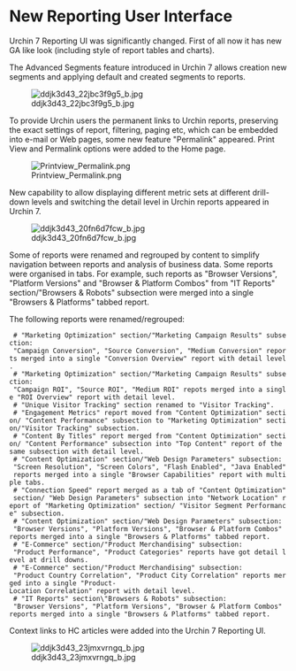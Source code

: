 =New Reporting User Interface=

  
<p align="justify"> Urchin 7 Reporting UI was significantly changed. First of all now it has new GA like look (including style of report tables and charts). </p> 
 
<p align="justify"> The Advanced Segments feature introduced in Urchin 7 allows creation new segments and applying default and created segments to reports.  
  
<p>[[Image:ddjk3d43_22jbc3f9g5_b.jpg]]
 
<p align="justify"> To provide Urchin users the permanent links to Urchin reports, preserving the exact settings of report, filtering, paging etc, which can be embedded into e-mail or Web pages, some new feature "Permalink" appeared.   Print View and Permalink options were added to the Home page. 
<p>[[Image:Printview_Permalink.png]]
 
<p align="justify"> New capability to allow displaying different metric sets at different drill-down levels and switching the detail level in Urchin reports appeared in Urchin 7.  
<p>[[Image:ddjk3d43_20fn6d7fcw_b.jpg]] 
  
<p align="justify"> Some of reports were renamed and regrouped by content to simplify navigation between reports and analysis of business data. Some reports were organised in tabs. For example, such reports as "Browser Versions", "Platform Versions" and "Browser & Platform Combos" from "IT Reports" section/"Browsers & Robots" subsection were merged into a single "Browsers & Platforms" tabbed report. 
<p>
<p>The following reports were renamed/regrouped: 
  
  # "Marketing Optimization" section/"Marketing Campaign Results" subsection:<br> "Campaign Conversion", "Source Conversion", "Medium Conversion" reports merged into a single "Conversion Overview" report with detail level.
  # "Marketing Optimization" section/"Marketing Campaign Results" subsection:<br> "Campaign ROI", "Source ROI", "Medium ROI" repots merged into a single "ROI Overview" report with detail level. 
  # "Unique Visitor Tracking" section renamed to "Visitor Tracking". 
  # "Engagement Metrics" report moved from "Content Optimization" section/ "Content Performance" subsection to "Marketing Optimization" section/"Visitor Tracking" subsection. 
  # "Content By Titles" report merged from "Content Optimization" section/ "Content Performance" subsection into "Top Content" report of the same subsection with detail level. 
  # "Content Optimization" section/"Web Design Parameters" subsection:<br> "Screen Resolution", "Screen Colors", "Flash Enabled", "Java Enabled" reports merged into a single "Browser Capabilities" report with multiple tabs. 
  # "Connection Speed" report merged as a tab of "Content Optimization" section/ "Web Design Parameters" subsection into "Network Location" report of "Marketing Optimization" section/ "Visitor Segment Performance" subsection. 
  # "Content Optimization" section/"Web Design Parameters" subsection:<br> "Browser Versions", "Platform Versions", "Browser & Platform Combos" reports merged into a single "Browsers & Platforms" tabbed report.  
  # "E-Commerce" section/"Product Merchandising" subsection:<br> "Product Performance", "Product Categories" reports have got detail level at drill downs.  
  # "E-Commerce" section/"Product Merchandising" subsection:<br> "Product Country Correlation", "Product City Correlation" reports merged into a single "Product-Location Correlation" report with detail level. 
  # "IT Reports" section\"Browsers & Robots" subsection:<br> "Browser Versions", "Platform Versions", "Browser & Platform Combos" reports merged into a single "Browsers & Platforms" tabbed report. 
<p align="justify"> Context links to HC articles were added into the Urchin 7 Reporting UI. 
<p> [[Image:ddjk3d43_23jmxvrngq_b.jpg]]      
   